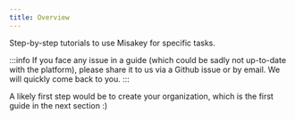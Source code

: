```yaml
---
title: Overview
---
```


Step-by-step tutorials to use Misakey for specific tasks.

:::info
If you face any issue in a guide (which could be sadly not up-to-date with the platform), please share it to us via a Github issue or by email. We will quickly come back to you.
:::

A likely first step would be to create your organization, which is the first guide in the next section :)